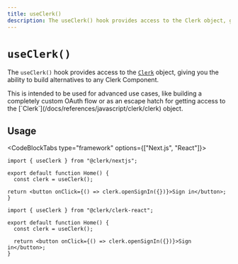 ```yaml
---
title: useClerk()
description: The useClerk() hook provides access to the Clerk object, giving you the ability to build alternatives to any Clerk Component.
---
```


# `useClerk()`

The `useClerk()` hook provides access to the [`Clerk`](/docs/references/javascript/clerk/clerk) object, giving you the ability to build alternatives to any Clerk Component.

<Callout type="warning">
  This is intended to be used for advanced use cases, like building a completely custom OAuth flow or as an escape hatch for getting access to the [`Clerk`](/docs/references/javascript/clerk/clerk) object.
</Callout>

## Usage

<CodeBlockTabs type="framework" options={["Next.js", "React"]}>
  ```tsx filename="pages/index.tsx"
  import { useClerk } from "@clerk/nextjs";

  export default function Home() {
    const clerk = useClerk();

  return <button onClick={() => clerk.openSignIn({})}>Sign in</button>;
  }

  ```

  ```tsx filename="home.tsx"
  import { useClerk } from "@clerk/clerk-react";

  export default function Home() {
    const clerk = useClerk();

    return <button onClick={() => clerk.openSignIn({})}>Sign in</button>;
  }
  ```
</CodeBlockTabs>



